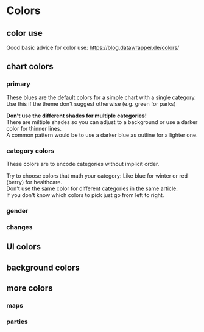 

<Meta title="I Styleguide/1 Colors" />

# Colors

## color use

Good basic advice for color use: https://blog.datawrapper.de/colors/

## chart colors

### primary

These blues are the default colors for a simple chart with a single category.  
Use this if the theme don't suggest otherwise (e.g. green for parks)

**Don't use the different shades for multiple categories!**  
There are miltiple shades so you can adjust to a background 
or use a darker color for thinner lines.  
A common pattern would be to use a darker blue as outline for a lighter one.

<ColorPalette>
  <ColorItem
    title="darkBlue | blue | lightBlue"
    subtitle="default color for single color chart"
    colors={[darken(0.1, colors.darkBlue), darken(0.18, colors.blue), colors.lightBlue]}
  />
</ColorPalette>

### category colors

These colors are to encode categories without implicit order.

Try to choose colors that math your category: Like blue for winter or red (berry) for healthcare.  
Don't use the same color for different categories in the same article.  
If you don't know which colors to pick just go from left to right.

<ColorPalette>
  <ColorItem
    title="darkHoney | darkCyan | darkMagenta | darkBerry  | darkBlue | lightGrey"
    subtitle="for thin lines, smaller icons or text"
    colors={[darken(0.01, adjustHue(3, colors.orange)), colors.darkMagenta, lighten(0.0, colors.darkGreen), darken(0.1, colors.darkBlue), lighten(0.28, adjustHue(-5, colors.bordeaux)), colors.lightGrey]} />
  <ColorItem
    title="cyan | magenta | honey | berry | blue | lightGrey"
    subtitle="default qualitive color palette"
    colors={[colors.honey, shade(0.05, adjustHue(-10, colors.magenta)), darken(0.06, colors.green), darken(0.18, colors.blue), saturate(0.5, lighten(0.33, adjustHue(-5, colors.bordeaux))), colors.lightGrey]} />
  <ColorItem
    title="lightCyan | lightMagenta | yellow | lightBerry | lightBlue | backgroundGrey "
    subtitle="sometimes you need a lighter scale or colors in multipe shades"
    colors={[colors.yellow, lighten(0.2, colors.magenta), darken(0.0, colors.lightGreen), colors.lightBlue, lighten(0.33, adjustHue(-5, colors.bordeaux)), colors.backgroundGrey]} />

  <h3>gender</h3>
  <ColorItem title="coral | darkGreen" subtitle="female | male" colors={['#FF7758', adjustHue(10, darken(0.04, colors.cyan))]} />
  <h3>changes</h3>
  <ColorItem title="orange | signalBlue | darkBeige" subtitle="increase | decrease | unchanged" colors={[lighten(0.05, colors.orange), colors.blue, colors.darkBeige]} />
</ColorPalette>

## UI colors

<ColorPalette>
  <ColorItem title="red" subtitle="rbb brand color – for primary actions (read means clikacble)" colors={[colors.red]} />
  <ColorItem title="lightGrey" subtitle="for secondary buttons or unselected tabs" colors={[colors.lightGrey]} />
  <ColorItem title="grey" subtitle="e.g. grey lines" colors={[colors.grey]} />
  <ColorItem title="darkGrey" subtitle="for text and as background for buttons or selected tabs" colors={[colors.darkGrey]} />
  <ColorItem title="black" subtitle="for text" colors={['black']} />
</ColorPalette>

## background colors

<ColorPalette>
  <ColorItem title="colors.backgroundGrey" subtitle="background for toolboxes and infoboxes" colors={[colors.backgroundGrey]} />
  <ColorItem title="colors.beige" subtitle="as a background for maps and charts" colors={[colors.beige]} />
  <ColorItem title="colors.darkBeige" subtitle="like light grey but in combination with beige" colors={[colors.darkBeige]} />
</ColorPalette>

## more colors
<ColorPalette>
  <h3>maps</h3>
  <ColorItem title="lightWaterBlue | darkWaterBlue" subtitle="water" colors={[colors.lightWaterBlue, colors.darkWaterBlue]} />
  <h3>parties</h3>
  <ColorItem title="colors.spd" subtitle="SPD" colors={[colors.spd]} />
  <ColorItem title="colors.cdu" subtitle="CDU" colors={[colors.cdu]} />
  <ColorItem title="colors.afd" subtitle="AFD" colors={[colors.afd]} />
  <ColorItem title="colors.fdp" subtitle="FDP" colors={[colors.fdp]} />
  <ColorItem title="colors.gruene" subtitle="B90 / GRÜENE" colors={[colors.gruene]} />
  <ColorItem title="colors.orange" subtitle="BVB / FW" colors={[colors.orange]} />
  <ColorItem title="colors.darkBeige" subtitle="Fraktionslos" colors={[colors.darkBeige]} />
</ColorPalette>
